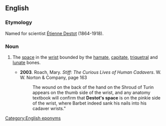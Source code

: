 ==English==

===Etymology===
Named for scientist [[w:Étienne Destot|Étienne Destot]] (1864-1918).

===Noun===
{{en-noun|-|head=[[Destot]]'s [[space]]}}

# {{label|en|anatomy}} The [[space]] in the [[wrist]] bounded by the [[hamate]], [[capitate]], [[triquetral]] and [[lunate]] bones.
#* '''2003'''. Roach, Mary. ''Stiff: The Curious Lives of Human Cadavers''. W. W. Norton & Company, page 163
#*: The wound on the back of the hand on the Shroud of Turin appears on the thumb side of the wrist, and any anatomy textbook will confirm that '''Destot's space''' is on the pinkie side of the wrist, where Barbet indeed sank his nails into his cadaver wrists."

[[Category:English eponyms]]